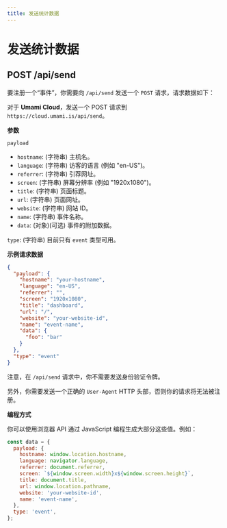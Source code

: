 ```yaml
---
title: 发送统计数据
---
```


# 发送统计数据

## POST /api/send

要注册一个“事件”，你需要向 `/api/send` 发送一个 `POST` 请求，请求数据如下：

对于 **Umami Cloud**，发送一个 POST 请求到 `https://cloud.umami.is/api/send`。

**参数**

`payload`

- `hostname`: (字符串) 主机名。
- `language`: (字符串) 访客的语言 (例如 "en-US")。
- `referrer`: (字符串) 引荐网址。
- `screen`: (字符串) 屏幕分辨率 (例如 "1920x1080")。
- `title`: (字符串) 页面标题。
- `url`: (字符串) 页面网址。
- `website`: (字符串) 网站 ID。
- `name`: (字符串) 事件名称。
- `data`: (对象)(可选) 事件的附加数据。

`type`: (字符串) 目前只有 `event` 类型可用。

**示例请求数据**

```json
{
  "payload": {
    "hostname": "your-hostname",
    "language": "en-US",
    "referrer": "",
    "screen": "1920x1080",
    "title": "dashboard",
    "url": "/",
    "website": "your-website-id",
    "name": "event-name",
    "data": {
      "foo": "bar"
    }
  },
  "type": "event"
}
```

注意，在 `/api/send` 请求中，你不需要发送身份验证令牌。

另外，你需要发送一个正确的 `User-Agent` HTTP 头部，否则你的请求将无法被注册。

**编程方式**

你可以使用浏览器 API 通过 JavaScript 编程生成大部分这些值。例如：

```js
const data = {
  payload: {
    hostname: window.location.hostname,
    language: navigator.language,
    referrer: document.referrer,
    screen: `${window.screen.width}x${window.screen.height}`,
    title: document.title,
    url: window.location.pathname,
    website: 'your-website-id',
    name: 'event-name',
  },
  type: 'event',
};
```
